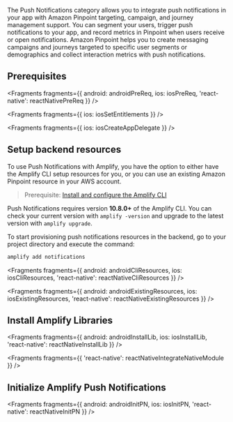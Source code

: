The Push Notifications category allows you to integrate push notifications in your app with Amazon Pinpoint targeting, campaign, and journey management support. You can segment your users, trigger push notifications to your app, and record metrics in Pinpoint when users receive or open notifications. Amazon Pinpoint helps you to create messaging campaigns and journeys targeted to specific user segments or demographics and collect interaction metrics with push notifications.

## Prerequisites


<Fragments
  fragments={{
    android: androidPreReq,
    ios: iosPreReq,
    'react-native': reactNativePreReq
  }}
/>


<Fragments fragments={{ ios: iosSetEntitlements }} />


<Fragments fragments={{ ios: iosCreateAppDelegate }} />

## Setup backend resources

To use Push Notifications with Amplify, you have the option to either have the Amplify CLI setup resources for you, or you can use an existing Amazon Pinpoint resource in your AWS account.

<BlockSwitcher>
<Block name="Amplify CLI">

> Prerequisite: [Install and configure the Amplify CLI](/cli/start/install)

<Callout warning>

Push Notifications requires version **10.8.0+** of the Amplify CLI. You can check your current version with `amplify -version` and upgrade to the latest version with `amplify upgrade`.

</Callout>

To start provisioning push notifications resources in the backend, go to your project directory and execute the command:

```sh
amplify add notifications
```


<Fragments
  fragments={{
    android: androidCliResources,
    ios: iosCliResources,
    'react-native': reactNativeCliResources
  }}
/>

</Block>
<Block name="Existing resources">


<Fragments
  fragments={{
    android: androidExistingResources,
    ios: iosExistingResources,
    'react-native': reactNativeExistingResources
  }}
/>

</Block>
</BlockSwitcher>

## Install Amplify Libraries


<Fragments
  fragments={{
    android: androidInstallLib,
    ios: iosInstallLib,
    'react-native': reactNativeInstallLib
  }}
/>


<Fragments  fragments={{ 'react-native': reactNativeIntegrateNativeModule }} />

## Initialize Amplify Push Notifications


<Fragments
  fragments={{
    android: androidInitPN,
    ios: iosInitPN,
    'react-native': reactNativeInitPN
  }}
/>
